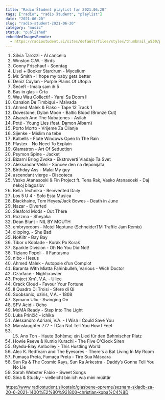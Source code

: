 ```yaml
---
title: "Radio Študent playlist for 2021.06.20"
tags: ["radio", "radio študent", "playlist"]
date: "2021-06-20"
slug: "radio-student-2021-06-20"
category: "music"
status: "published"
embeddedImagesRemote:
  - https://radiostudent.si/sites/default/files/styles/thumbnail_w530/public/slike/2021-06-20-seznam-skladb-za-20-6-2021-1400%E2%80%931800-christian-kopa%C4%8D-127403.jpg
---
```



1. Silvia Tarozzi - Al cancello
2. Winston C.W. - Birds
3. Conny Frischauf - Sonntag
4. Lisel + Booker Stardrum - Mycelium
5. Mr. Smith - I hope my baby gets better
6. Deniz Cuylan - Purple Plains Of Utopia
7. ŠećeЯ - Imala sam ih 5
8. Bas in glas - Črta
9. Wau Wau Collectif - Yaral Sa Doom II
10. Canalon De Timbiqui - Malvada
11. Ahmed Malek & Flako - Tape 12 Track 1
12. Dovestone, Dylan Moon - Baltic Blood (Bronze Cut)
13. Alsarah And The Nubatones - Asilah
14. Poté - Young Lies (feat. Damon Albarn)
15. Porto Morto - Vrijeme Za Čilanje
16. Sijenke - Mislim na tebe
17. Kalbells - Flute Windows Open In The Rain
18. Plastex - No Need To Explain
19. Glamatron - Art Of Seduction
20. Psymon Spine - Jacket
21. Bizarni Brlog Zvoka - Ekstroverti Vladajo Ta Svet
22. Aleksandar Veliki - Soncev den na deponijata
23. Birthday Ass - Malai My guy
24. ascendant vierge - Discoteca
25. Vasko Atanasoski & Fin Project ft. Tena Rak, Vasko Atanasoski - Daj nekoj blagoslov
26. Bella Technika - Reinvented Daily
27. Los 5 U 4 - Solo Esta Musica
28. Blackhaine, Tom Heyes/Jack Bowes - Death in June
29. Nazar - Diverted
30. Sleaford Mods - Out There
31. Rozzma - Sheyaka
32. Dean Blunt - NIL BY MOUTH
33. embryoroom - Motel Neptune (SchneiderTM Traffic Jam Remix)
34. clipping. - She Bad
35. NoKiltr - Bay Bay
36. Tibor x Koolade - Korak Po Korak
37. Sparkle Division - Oh No You Did Not!
38. Tiziano Popoli - Il Fantasma
39. nibo - Hesus
40. Ahmed Malek - Autopsie d'un Complot
41. Baranta With Miatta Fahinbulleh, Various - Wich Doctor
42. Czarface - Nightcrawler
43. Project Xm1, V.A. - Ulice
44. Crack Cloud - Favour Your Fortune
45. Il Quadro Di Troisi - Sfere di Qi
46. Soobsonic, oziris, V.A. - 1808
47. Symann Ulix - Swinging On
48. SFV Acid - Ocho
49. MoMA Ready - Step Into The Light
50. Luka Prinčič - ichika
51. Alessandro Adriani, V.A. - I Wish I Could Save You
52. Manslaughter 777 - I Can Not Tell You How I Feel
53. 15. Ano Ton - Haute Bohème; ein Lied für den Bøhmischer Platz
54. Howie Reeve & Kumio Kurachi - The Five O'Clock Siren
55. Gyedu-Blay Ambolley - This Hustling World
56. Alec K. Redfearn and The Eyesores - There's a Bat Living In My Room
57. Fumaça Preta, Fumaça Preta - Tire Sua Máscara
58. Sun Ra & The Cosmic Rays, Sun Ra Arkestra - Daddy’s Gonna Tell You No Lie
59. Sarah Webster Fabio - Sweet Songs
60. Sina & Stucky - vielleicht bin ich wiä mini müätär

https://www.radiostudent.si/ostalo/glasbene-opreme/seznam-skladb-za-20-6-2021-1400%E2%80%931800-christian-kopa%C4%8D

<div
  style={{
    gridArea: "1/1",
    position: "relative",
    placeItems: "center",
    display: "grid",
  }}
>
  <GatsbyImage
    style={{ marginTop: "2em" }}
    imgStyle={{ border: "3px dotted tomato" }}
    alt=""
    image={getImage(props.remoteImages[0])}
  />
</div>
